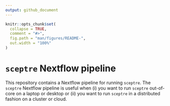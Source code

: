 ```yaml
---
output: github_document
---
```


<!-- README.md is generated from README.Rmd. Please edit that file -->

```r
knitr::opts_chunk$set(
  collapse = TRUE,
  comment = "#>",
  fig.path = "man/figures/README-",
  out.width = "100%"
)
```

# `sceptre` Nextflow pipeline

This repository contains a Nextflow pipeline for running `sceptre`. The `sceptre` Nextflow pipeline is useful when (i) you want to run `sceptre` out-of-core on a laptop or desktop or (ii) you want to run `sceptre` in a distributed fashion on a cluster or cloud.

